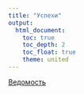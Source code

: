 ```yaml
---
title: "Успехи"
output: 
  html_document:
    toc: true
    toc_depth: 2
    toc_float: true
    theme: united
---
```


<a href="https://docs.google.com/spreadsheets/d/1CzthC19iMLuFKCLjT5RtYe_5EqfZwkt6TdkEy4sfE6I/edit?usp=sharing" title=>Ведомость</a>
